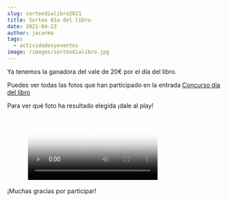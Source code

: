 ```yaml
---
slug: sorteodialibro2021
title: Sorteo día del libro
date: 2021-04-23
author: jacarma
tags:
  - actividadesyeventos
image: /images/sorteodialibro.jpg
---
```


Ya tenemos la ganadora del vale de 20€ por el día del libro. 

Puedes ver todas las fotos que han participado en la entrada [Concurso día del libro](/posts/dialibro2021)

Para ver qué foto ha resultado elegida ¡dale al play!

<figure className="video_container">
  <video controls={true} allowFullScreen={true} poster="/images/sorteodialibro.jpg">
    <source src="/images/sorteo-dia-libro.mp4" type="video/mp4"/>
  </video>
</figure>

¡Muchas gracias por participar!